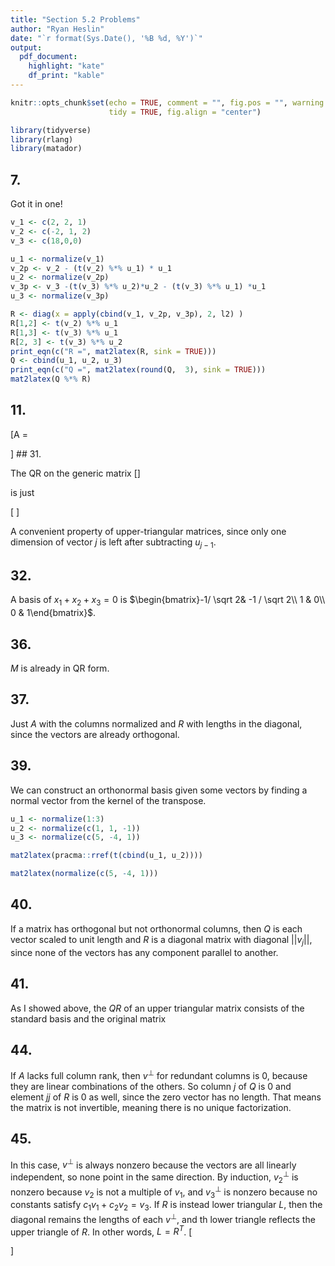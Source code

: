 ```yaml
---
title: "Section 5.2 Problems"
author: "Ryan Heslin"
date: "`r format(Sys.Date(), '%B %d, %Y')`"
output: 
  pdf_document:
    highlight: "kate"
    df_print: "kable"
---
```


 <!-- Standard custom LaTeX commands -->
\newcommand{\abcd}{\begin{bmatrix}a&b\\
c&d\end{bmatrix}}
\newcommand{\m}[1]{\begin{bmatrix}#1\end{bmatrix}}

\newcommand{\vect}[1]{\begin{pmatrix}#1\end{pmatrix}}

\newcommand{\meq}[1]{\begin{split}#1\end{split}}

\newcommand{\bym}[1]{#1\times{m}}

\newcommand{\nby}[1]{n\times{#1}}

\newcommand{\subsp}[2]{\Bigg\{\begin{bmatrix}#1\end{bmatrix}:#2\Bigg\}}

\newcommand{\proj}[2]{\text{proj}_#1(#2)}

\newcommand{\refl}[2]{\text{refl}_#1(#2)}

\newcommand{\sumn}{\sum_{i=1}^n}

<!-- % 1: term 1 -->
<!-- % 2: subscript 1 -->
<!-- % 3: term 2 -->
<!-- % 4: subscript 2 -->
<!-- % 5. operation -->
\newcommand{\dotsn}[5]{#1_{1}#3_{1}#5{#1}_{2}#3_{2}{#5}\dots{#5}#1_{#2}#3_{#4}}

```r
knitr::opts_chunk$set(echo = TRUE, comment = "", fig.pos = "", warning = FALSE,
                      tidy = TRUE, fig.align = "center")

library(tidyverse)
library(rlang)
library(matador)
```

## 7.
Got it in one!

```r
v_1 <- c(2, 2, 1)
v_2 <- c(-2, 1, 2)
v_3 <- c(18,0,0)

u_1 <- normalize(v_1)
v_2p <- v_2 - (t(v_2) %*% u_1) * u_1
u_2 <- normalize(v_2p)
v_3p <- v_3 -(t(v_3) %*% u_2)*u_2 - (t(v_3) %*% u_1) *u_1
u_3 <- normalize(v_3p)

R <- diag(x = apply(cbind(v_1, v_2p, v_3p), 2, l2) )
R[1,2] <- t(v_2) %*% u_1
R[1,3] <- t(v_3) %*% u_1
R[2, 3] <- t(v_3) %*% u_2
print_eqn(c("R =", mat2latex(R, sink = TRUE)))
Q <- cbind(u_1, u_2, u_3)
print_eqn(c("Q =", mat2latex(round(Q,  3), sink = TRUE)))
mat2latex(Q %*% R)
```

## 11.


\[A = \begin{bmatrix}
4/5 &-1/5\\
0 & 2/15\\
0 & 14/15\\
3/5 & 4/15
\end{bmatrix}
\begin{bmatrix}
5 & 10\\
0 & 15
\end{bmatrix}
\]
## 31.

The QR on the generic matrix
\[\m{a & b &d\\
0 &c & e \\
0 & 0 &f}\]

is just

\[\m{1&0 &0\\
0&1&0\\
0 &0 &1}
\m{a & b &d\\
0 &c & e \\
0 & 0 &f}\]

A convenient property of upper-triangular matrices,
since only one dimension of vector $j$ is left after subtracting $u_{j-1}$.

## 32.

A basis of $x_1 + x_2 +x_3 = 0$ is $\m{-1/ \sqrt 2& -1 / \sqrt 2\\ 1 & 0\\ 0 & 1}$.

## 36.

$M$ is already in QR form.

## 37.

Just $A$ with the columns normalized and $R$ with lengths in the diagonal,
since the vectors are already orthogonal.

## 39.

We can construct an orthonormal basis given some
vectors by finding a normal vector from the kernel
of the transpose.

```r
u_1 <- normalize(1:3)
u_2 <- normalize(c(1, 1, -1))
u_3 <- normalize(c(5, -4, 1))

mat2latex(pracma::rref(t(cbind(u_1, u_2))))

mat2latex(normalize(c(5, -4, 1)))
```

## 40.

If a matrix has orthogonal but not orthonormal columns, then $Q$ is each vector scaled to unit length and $R$ is a diagonal matrix with diagonal $||v_j||$, since none of the vectors has any component parallel to another.

## 41.

As I showed above, the $QR$ of an upper triangular matrix consists of the standard basis and the original matrix

## 44.

If $A$ lacks full column rank, then $v^{\perp}$ for redundant columns is 0, because they are linear combinations of the others. So column $j$ of $Q$ is 0 and element $jj$ of $R$ is 0 as well, since the zero vector has no length. That means the matrix is not invertible, meaning there is no unique factorization.

## 45.

In this case, $v^{\perp}$ is always nonzero because the vectors are all linearly independent, so none point in the same direction. By induction, $v_2^{\perp}$ is nonzero because $v_2$ is not a multiple of $v_1$, and $v_3^{\perp}$ is nonzero because no constants satisfy $c_1v_1 +c_2v_2 = v_3$. If $R$ is instead lower triangular $L$, then
the diagonal remains the lengths of each $v^{\perp}$, and th lower triangle
reflects the upper triangle of $R$. In other words, $L=R^T$.
\[
\begin{bmatrix}
  0 & 2 & 3\\
  4 & 5 & 6
\end{bmatrix}
\]
